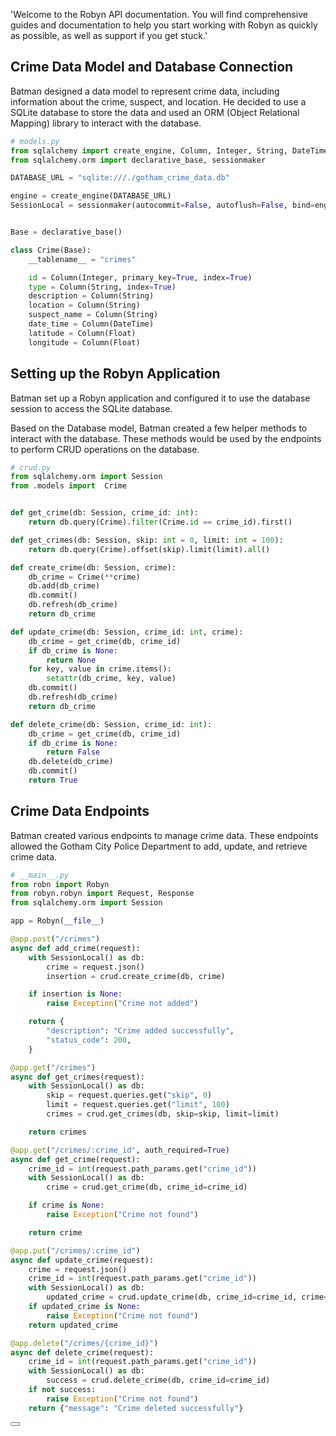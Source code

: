   'Welcome to the Robyn API documentation. You will find comprehensive guides and documentation to help you start working with Robyn as quickly as possible, as well as support if you get stuck.'


## Crime Data Model and Database Connection

Batman designed a data model to represent crime data, including information about the crime, suspect, and location. He decided to use a SQLite database to store the data and used an ORM (Object Relational Mapping) library to interact with the database.


```python
# models.py
from sqlalchemy import create_engine, Column, Integer, String, DateTime, Float
from sqlalchemy.orm import declarative_base, sessionmaker

DATABASE_URL = "sqlite:///./gotham_crime_data.db"

engine = create_engine(DATABASE_URL)
SessionLocal = sessionmaker(autocommit=False, autoflush=False, bind=engine)


Base = declarative_base()

class Crime(Base):
    __tablename__ = "crimes"

    id = Column(Integer, primary_key=True, index=True)
    type = Column(String, index=True)
    description = Column(String)
    location = Column(String)
    suspect_name = Column(String)
    date_time = Column(DateTime)
    latitude = Column(Float)
    longitude = Column(Float)

```


## Setting up the Robyn Application

Batman set up a Robyn application and configured it to use the database session to access the SQLite database.


Based on the Database model, Batman created a few helper methods to interact with the database. These methods would be used by the endpoints to perform CRUD operations on the database.

```python {{ title: 'crud.py' }}
# crud.py
from sqlalchemy.orm import Session
from .models import  Crime


def get_crime(db: Session, crime_id: int):
    return db.query(Crime).filter(Crime.id == crime_id).first()

def get_crimes(db: Session, skip: int = 0, limit: int = 100):
    return db.query(Crime).offset(skip).limit(limit).all()

def create_crime(db: Session, crime):
    db_crime = Crime(**crime)
    db.add(db_crime)
    db.commit()
    db.refresh(db_crime)
    return db_crime

def update_crime(db: Session, crime_id: int, crime):
    db_crime = get_crime(db, crime_id)
    if db_crime is None:
        return None
    for key, value in crime.items():
        setattr(db_crime, key, value)
    db.commit()
    db.refresh(db_crime)
    return db_crime

def delete_crime(db: Session, crime_id: int):
    db_crime = get_crime(db, crime_id)
    if db_crime is None:
        return False
    db.delete(db_crime)
    db.commit()
    return True

```


## Crime Data Endpoints

Batman created various endpoints to manage crime data. These endpoints allowed the Gotham City Police Department to add, update, and retrieve crime data.

```python {{ title: 'Setting up Routes' }}
# __main__.py
from robn import Robyn
from robyn.robyn import Request, Response
from sqlalchemy.orm import Session

app = Robyn(__file__)

@app.post("/crimes")
async def add_crime(request):
    with SessionLocal() as db:
        crime = request.json()
        insertion = crud.create_crime(db, crime)

    if insertion is None:
        raise Exception("Crime not added")

    return {
        "description": "Crime added successfully",
        "status_code": 200,
    }

@app.get("/crimes")
async def get_crimes(request):
    with SessionLocal() as db:
        skip = request.queries.get("skip", 0)
        limit = request.queries.get("limit", 100)
        crimes = crud.get_crimes(db, skip=skip, limit=limit)

    return crimes

@app.get("/crimes/:crime_id", auth_required=True)
async def get_crime(request):
    crime_id = int(request.path_params.get("crime_id"))
    with SessionLocal() as db:
        crime = crud.get_crime(db, crime_id=crime_id)

    if crime is None:
        raise Exception("Crime not found")

    return crime

@app.put("/crimes/:crime_id")
async def update_crime(request):
    crime = request.json()
    crime_id = int(request.path_params.get("crime_id"))
    with SessionLocal() as db:
        updated_crime = crud.update_crime(db, crime_id=crime_id, crime=crime)
    if updated_crime is None:
        raise Exception("Crime not found")
    return updated_crime

@app.delete("/crimes/{crime_id}")
async def delete_crime(request):
    crime_id = int(request.path_params.get("crime_id"))
    with SessionLocal() as db:
        success = crud.delete_crime(db, crime_id=crime_id)
    if not success:
        raise Exception("Crime not found")
    return {"message": "Crime deleted successfully"}


```


<div className="not-prose">
  <Button
    href="/documentation/example_app/authentication"
    variant="text"
    arrow="right"
    children="Next: Authentication"
  />
</div>

